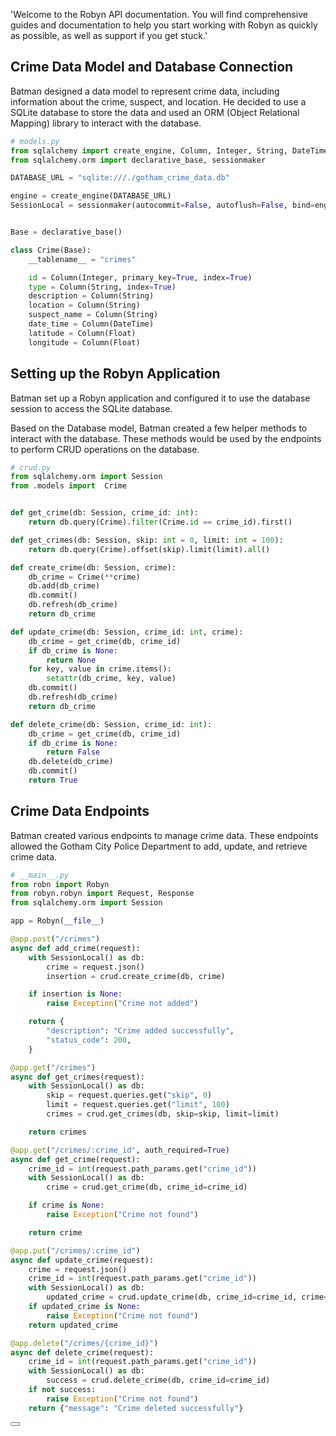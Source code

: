   'Welcome to the Robyn API documentation. You will find comprehensive guides and documentation to help you start working with Robyn as quickly as possible, as well as support if you get stuck.'


## Crime Data Model and Database Connection

Batman designed a data model to represent crime data, including information about the crime, suspect, and location. He decided to use a SQLite database to store the data and used an ORM (Object Relational Mapping) library to interact with the database.


```python
# models.py
from sqlalchemy import create_engine, Column, Integer, String, DateTime, Float
from sqlalchemy.orm import declarative_base, sessionmaker

DATABASE_URL = "sqlite:///./gotham_crime_data.db"

engine = create_engine(DATABASE_URL)
SessionLocal = sessionmaker(autocommit=False, autoflush=False, bind=engine)


Base = declarative_base()

class Crime(Base):
    __tablename__ = "crimes"

    id = Column(Integer, primary_key=True, index=True)
    type = Column(String, index=True)
    description = Column(String)
    location = Column(String)
    suspect_name = Column(String)
    date_time = Column(DateTime)
    latitude = Column(Float)
    longitude = Column(Float)

```


## Setting up the Robyn Application

Batman set up a Robyn application and configured it to use the database session to access the SQLite database.


Based on the Database model, Batman created a few helper methods to interact with the database. These methods would be used by the endpoints to perform CRUD operations on the database.

```python {{ title: 'crud.py' }}
# crud.py
from sqlalchemy.orm import Session
from .models import  Crime


def get_crime(db: Session, crime_id: int):
    return db.query(Crime).filter(Crime.id == crime_id).first()

def get_crimes(db: Session, skip: int = 0, limit: int = 100):
    return db.query(Crime).offset(skip).limit(limit).all()

def create_crime(db: Session, crime):
    db_crime = Crime(**crime)
    db.add(db_crime)
    db.commit()
    db.refresh(db_crime)
    return db_crime

def update_crime(db: Session, crime_id: int, crime):
    db_crime = get_crime(db, crime_id)
    if db_crime is None:
        return None
    for key, value in crime.items():
        setattr(db_crime, key, value)
    db.commit()
    db.refresh(db_crime)
    return db_crime

def delete_crime(db: Session, crime_id: int):
    db_crime = get_crime(db, crime_id)
    if db_crime is None:
        return False
    db.delete(db_crime)
    db.commit()
    return True

```


## Crime Data Endpoints

Batman created various endpoints to manage crime data. These endpoints allowed the Gotham City Police Department to add, update, and retrieve crime data.

```python {{ title: 'Setting up Routes' }}
# __main__.py
from robn import Robyn
from robyn.robyn import Request, Response
from sqlalchemy.orm import Session

app = Robyn(__file__)

@app.post("/crimes")
async def add_crime(request):
    with SessionLocal() as db:
        crime = request.json()
        insertion = crud.create_crime(db, crime)

    if insertion is None:
        raise Exception("Crime not added")

    return {
        "description": "Crime added successfully",
        "status_code": 200,
    }

@app.get("/crimes")
async def get_crimes(request):
    with SessionLocal() as db:
        skip = request.queries.get("skip", 0)
        limit = request.queries.get("limit", 100)
        crimes = crud.get_crimes(db, skip=skip, limit=limit)

    return crimes

@app.get("/crimes/:crime_id", auth_required=True)
async def get_crime(request):
    crime_id = int(request.path_params.get("crime_id"))
    with SessionLocal() as db:
        crime = crud.get_crime(db, crime_id=crime_id)

    if crime is None:
        raise Exception("Crime not found")

    return crime

@app.put("/crimes/:crime_id")
async def update_crime(request):
    crime = request.json()
    crime_id = int(request.path_params.get("crime_id"))
    with SessionLocal() as db:
        updated_crime = crud.update_crime(db, crime_id=crime_id, crime=crime)
    if updated_crime is None:
        raise Exception("Crime not found")
    return updated_crime

@app.delete("/crimes/{crime_id}")
async def delete_crime(request):
    crime_id = int(request.path_params.get("crime_id"))
    with SessionLocal() as db:
        success = crud.delete_crime(db, crime_id=crime_id)
    if not success:
        raise Exception("Crime not found")
    return {"message": "Crime deleted successfully"}


```


<div className="not-prose">
  <Button
    href="/documentation/example_app/authentication"
    variant="text"
    arrow="right"
    children="Next: Authentication"
  />
</div>

